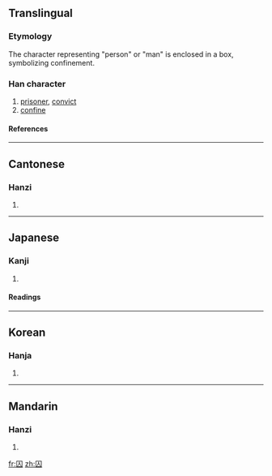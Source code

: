 ==Translingual==
===Etymology===
The character representing "person" or "man" is enclosed in a box, symbolizing confinement.
===Han character===
{{Han char|rn=31|rad=囗|as=02|sn=5|four=6080<sub>0</sub>|canj=田人 (WO)}}
# [[prisoner]], [[convict]]
# [[confine]]
====References====
{{Han ref|kx=0216.200|dkj=04680|dj=0439.200|hdz=10710.130|uh=56DA|ud=22234|bh=A57D|bd=42365}}
----
==Cantonese==
===Hanzi===
{{yue-hanzi|jyut=|y=chau4}}
# {{defn|Cantonese}}
----
==Japanese==
===Kanji===
{{ja-kanji|grade=c|rs=囗02}}
# {{defn|Japanese}} 
====Readings====
{{ja-readings|on=[[しゅう]] (shū)|kun=[[とらえる]] (toraeru)}}
----
==Korean==
===Hanja===
{{ko-hanja|hangeul=수|rv=su|mr=su}}
# {{defn|Korean}}
----
==Mandarin==
===Hanzi===
{{cmn-hanzi|pin=[[qiú]] ([[qiu2]])|wg=ch'iu<sup>2</sup>}}
# {{defn|Mandarin}}

[[fr:囚]]
[[zh:囚]]